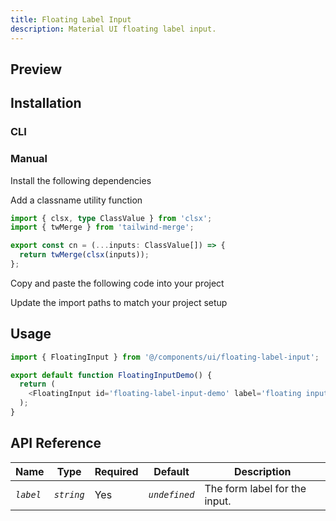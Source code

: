 ```yaml
---
title: Floating Label Input
description: Material UI floating label input.
---
```


## Preview

<ComponentPreview
  name='floating-label-input-demo'
  v0Url='https://kelvinmai.io/r/floating-label-input.json'
/>

## Installation

### CLI

<NpmCommand value='npx shadcn@latest add https://kelvinmai.io/r/floating-label-input.json' />

### Manual

<Steps>

<Step>Install the following dependencies</Step>

<NpmCommand value='npm install clsx tailwind-merge @radix-ui/react-label' />

<Step>Add a classname utility function</Step>

```ts
import { clsx, type ClassValue } from 'clsx';
import { twMerge } from 'tailwind-merge';

export const cn = (...inputs: ClassValue[]) => {
  return twMerge(clsx(inputs));
};
```

<Step>Copy and paste the following code into your project</Step>

<ComponentSource
  name='floating-label-input'
  title='components/floating-label-input.tsx'
/>

<Step>Update the import paths to match your project setup</Step>

</Steps>

## Usage

```ts
import { FloatingInput } from '@/components/ui/floating-label-input';

export default function FloatingInputDemo() {
  return (
    <FloatingInput id='floating-label-input-demo' label='floating input' />
  );
}
```

## API Reference

| Name      | Type       | Required | Default       | Description                   |
| --------- | ---------- | -------- | ------------- | ----------------------------- |
| _`label`_ | _`string`_ | Yes      | _`undefined`_ | The form label for the input. |
